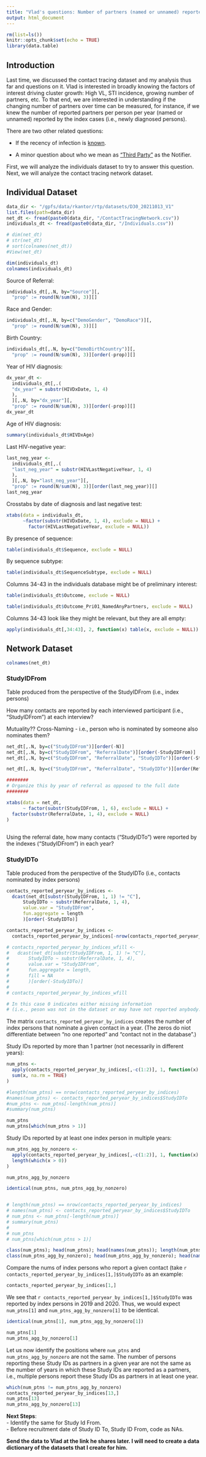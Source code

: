 ```yaml
---
title: "Vlad's questions: Number of partners (named or unnamed) reported longitudinally by index persons"
output: html_document
---
```


```r
rm(list=ls())
knitr::opts_chunk$set(echo = TRUE)
library(data.table)
```

## Introduction

Last time, we discussed the contact tracing dataset and my analysis thus far and questions on it. Vlad is interested in broadly knowing the factors of interest driving cluster growth: High VL, STI incidence, growing number of partners, etc.  To that end, we are interested in understanding if the 
changing number of partners over time can be measured, for instance, 
if we knew
the number of reported partners per person per year (named or unnamed) 
reported by the index cases (i.e., newly diagnosed persons). 

There are two other related questions:  

  - If the recency of infection is [known]( https://docs.google.com/document/d/1j0uxP8P0DGefUEg8sr8ncT1GWIvz-6AOK42S8zcIans/edit#bookmark=id.yqp4tue4v2f).

  - A minor question about who we mean as ["Third Party"](https://docs.google.com/document/d/1j0uxP8P0DGefUEg8sr8ncT1GWIvz-6AOK42S8zcIans/edit#bookmark=id.un9xszbe7gwi) as the Notifier.
  
First, we will analyze the individuals dataset to try to answer this question.
Next, we will analyze the contact tracing network dataset.

## Individual Dataset
  
```r
data_dir <- "/gpfs/data/rkantor/rtp/datasets/D30_20211013_V1"
list.files(path=data_dir)
net_dt <- fread(paste0(data_dir, "/ContactTracingNetwork.csv"))
individuals_dt <- fread(paste0(data_dir, "/Individuals.csv"))

# dim(net_dt)
# str(net_dt)
# sort(colnames(net_dt))
#View(net_dt)

dim(individuals_dt)
colnames(individuals_dt)
```
  
Source of Referral:

```r
individuals_dt[,.N, by="Source"][, 
  "prop" := round(N/sum(N), 3)][]
```
Race and Gender:

```r
individuals_dt[,.N, by=c("DemoGender", "DemoRace")][, 
  "prop" := round(N/sum(N), 3)][]
```
Birth Country:

```r
individuals_dt[,.N, by=c("DemoBirthCountry")][, 
  "prop" := round(N/sum(N), 3)][order(-prop)][]
```
Year of HIV diagnosis:

```r
dx_year_dt <- 
  individuals_dt[,.(
  "dx_year" = substr(HIVDxDate, 1, 4)
  ), 
  ][,.N, by="dx_year"][, 
  "prop" := round(N/sum(N), 3)][order(-prop)][]
dx_year_dt
```
Age of HIV diagnosis:

```r
summary(individuals_dt$HIVDxAge)
```

Last HIV-negative year:


```r
last_neg_year <- 
  individuals_dt[,.(
  "last_neg_year" = substr(HIVLastNegativeYear, 1, 4)
  ), 
  ][,.N, by="last_neg_year"][, 
  "prop" := round(N/sum(N), 3)][order(last_neg_year)][]
last_neg_year
```
Crosstabs by date of diagnosis and last negative test:

```r
xtabs(data = individuals_dt, 
      ~factor(substr(HIVDxDate, 1, 4), exclude = NULL) +
        factor(HIVLastNegativeYear, exclude = NULL))
```

By presence of sequence:

```r
table(individuals_dt$Sequence, exclude = NULL)
```

By sequence subtype:
```r
table(individuals_dt$SequenceSubtype, exclude = NULL)
```

Columns 34-43 in the individuals database might be of preliminary interest:

```r
table(individuals_dt$Outcome, exclude = NULL)
```
```r
table(individuals_dt$Outcome_Pri01_NamedAnyPartners, exclude = NULL)

```

Columns 34-43 look like they might be relevant, but they are all empty:

```r

apply(individuals_dt[,34:43], 2, function(x) table(x, exclude = NULL))
```

## Network Dataset


```r
colnames(net_dt)
```

### StudyIDFrom 
Table produced from the perspective of the StudyIDFrom (i.e., index persons)

How many contacts are reported by each interviewed participant 
(i.e., "StudyIDFrom") at each interview?

Mutuality?? Cross-Naming - i.e., person who is nominated by someone also
nominates them?

```r
net_dt[,.N, by=c("StudyIDFrom")][order(-N)]
net_dt[,.N, by=c("StudyIDFrom", "ReferralDate")][order(-StudyIDFrom)]
net_dt[,.N, by=c("StudyIDFrom", "ReferralDate", "StudyIDTo")][order(-StudyIDFrom)]

net_dt[,.N, by=c("StudyIDFrom", "ReferralDate", "StudyIDTo")][order(ReferralDate)]

########
# Organize this by year of referral as opposed to the full date
########
```
```r
xtabs(data = net_dt, 
      ~ factor(substr(StudyIDFrom, 1, 6), exclude = NULL) +
  factor(substr(ReferralDate, 1, 4), exclude = NULL)
)
        
```

Using the referral date, how many contacts ("StudyIDTo") 
were reported by the indexes ("StudyIDFrom") in each year?

### StudyIDTo 
Table produced from the perspective of the StudyIDTo (i.e., contacts nominated by index persons)



```r
contacts_reported_peryear_by_indices <- 
  dcast(net_dt[substr(StudyIDFrom, 1, 1) != "C"],
      StudyIDTo ~ substr(ReferralDate, 1, 4),
      value.var = "StudyIDFrom",
      fun.aggregate = length
      )[order(-StudyIDTo)]

contacts_reported_peryear_by_indices <- 
  contacts_reported_peryear_by_indices[-nrow(contacts_reported_peryear_by_indices),]

# contacts_reported_peryear_by_indices_wfill <- 
#   dcast(net_dt[substr(StudyIDFrom, 1, 1) != "C"],
#       StudyIDTo ~ substr(ReferralDate, 1, 4),
#       value.var = "StudyIDFrom",
#       fun.aggregate = length,
#       fill = NA
#       )[order(-StudyIDTo)]
# 
# contacts_reported_peryear_by_indices_wfill

# In this case 0 indicates either missing information 
# (i.e., peson was not in the dataset or may have not reported anybody.)
```

The matrix `contacts_reported_peryear_by_indices` creates the number of index persons that nominate a given
contact in a year. (The zeros do niot differentiate between "no one reported" and 
"contact not in the database".)

Study IDs reported by more than 1 partner (not necessarily in different years):

```r
num_ptns <- 
  apply(contacts_reported_peryear_by_indices[,-c(1:2)], 1, function(x)
  sum(x, na.rm = TRUE)
)

#length(num_ptns) == nrow(contacts_reported_peryear_by_indices)
#names(num_ptns) <- contacts_reported_peryear_by_indices$StudyIDTo
#num_ptns <- num_ptns[-length(num_ptns)]
#summary(num_ptns)

num_ptns
num_ptns[which(num_ptns > 1)]
```

Study IDs reported by at least one index person in multiple years: 
```r
num_ptns_agg_by_nonzero <- 
  apply(contacts_reported_peryear_by_indices[,-c(1:2)], 1, function(x)
  length(which(x > 0))
)

num_ptns_agg_by_nonzero

identical(num_ptns, num_ptns_agg_by_nonzero)


# length(num_ptns) == nrow(contacts_reported_peryear_by_indices)
# names(num_ptns) <- contacts_reported_peryear_by_indices$StudyIDTo
# num_ptns <- num_ptns[-length(num_ptns)]
# summary(num_ptns)
# 
# num_ptns
# num_ptns[which(num_ptns > 1)]
```

```r
class(num_ptns); head(num_ptns); head(names(num_ptns)); length(num_ptns)
class(num_ptns_agg_by_nonzero); head(num_ptns_agg_by_nonzero); head(names(num_ptns_agg_by_nonzero)); length(num_ptns_agg_by_nonzero)


```


Compare the nums of index persons who report a given contact 
(take `r contacts_reported_peryear_by_indices[1,]$StudyIDTo` as an example:

```r
contacts_reported_peryear_by_indices[1,]
```
We see that `r contacts_reported_peryear_by_indices[1,]$StudyIDTo` was reported by
index persons in 2019 and 2020. Thus, we would expect `num_ptns[1]` and 
`num_ptns_agg_by_nonzero[1]`
to be identical.

```r
identical(num_ptns[1], num_ptns_agg_by_nonzero[1])

num_ptns[1]
num_ptns_agg_by_nonzero[1]
```

Let us now identify the positions where `num_ptns` and `num_ptns_agg_by_nonzero`
are not the same. The number of persons reporting these Study IDs 
as partners in a given year are not the same as the number of years in which
these Study IDs are reported as a partners, i.e., multiple persons report these 
Study IDs as partners in at least one year.

```r
which(num_ptns != num_ptns_agg_by_nonzero)
contacts_reported_peryear_by_indices[13,]
num_ptns[13]
num_ptns_agg_by_nonzero[13]
```

**Next Steps**:    
  - Identify the same for Study Id From.   
  - Before recruitment date of Study ID To, Study ID From, code as NAs.  

**Send the data to Vlad at the link he shares later. I will need to create a data dictionary of the datasets that I create for him.**
